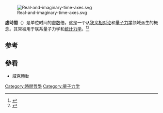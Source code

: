 [[File:Real-and-imaginary-time-axes.svg|right]]

'''虚時間'''（{{lang|en|imaginary time}}）是单位时间的[[虚数|虚数]]倍。这是一个从[[狭义相对论|狭义相对论]]和[[量子力学|量子力学]]领域派生的概念。其常被用于联系量子力学和[[统计力学|统计力学]]。<ref>{{cite book|author=Stephen W. Hawking|title=A Brief History of Time|url=http://books.google.com/books?id=E7mEnx3zE4AC|edition=Tenth Anniversary Commemorative|year=1998|publisher=Bantam Books|language=en|isbn=978-0-553-10953-5|page=157}}</ref><ref>{{cite book | last = Hawking | first = Stephen | authorlink =  | coauthors =  | title = The Universe in a Nutshell | publisher = Bantam Books | date = 2001 | location = United States & Canada | pages = [https://archive.org/details/universenutshell00hawk_571/page/n67 58]–61, 63, 82–85, 90–94, 99, 196 | url =https://archive.org/details/universenutshell00hawk_571| doi =  | id =  | isbn = 0-553-80202-X }}</ref>

==参考==
{{Reflist}}

==參看==
* [[威克轉動|威克轉動]]

{{stub}}
[[Category:時間哲學|Category:時間哲學]]
[[Category:量子力学|Category:量子力学]]

{{Physics-stub}}